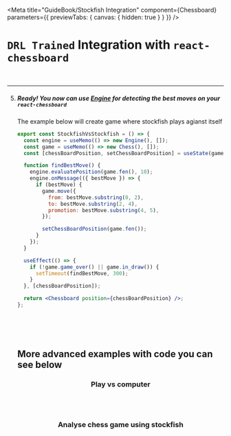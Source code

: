 

<Meta
  title="GuideBook/Stockfish Integration"
  component={Chessboard}
  parameters={{ previewTabs: { canvas: { hidden: true } } }}
/>


# `DRL Trained` Integration with `react-chessboard`

<br />

---




5.  ##### Ready! You now can use [Engine](https://github.com/Clariity/react-chessboard/blob/main/stories/stockfish/engine.ts) for detecting the best moves on your `react-chessboard`

    The example below will create game where stockfish plays agianst itself

    ```jsx
    export const StockfishVsStockfish = () => {
      const engine = useMemo(() => new Engine(), []);
      const game = useMemo(() => new Chess(), []);
      const [chessBoardPosition, setChessBoardPosition] = useState(game.fen());

      function findBestMove() {
        engine.evaluatePosition(game.fen(), 10);
        engine.onMessage(({ bestMove }) => {
          if (bestMove) {
            game.move({
              from: bestMove.substring(0, 2),
              to: bestMove.substring(2, 4),
              promotion: bestMove.substring(4, 5),
            });

            setChessBoardPosition(game.fen());
          }
        });
      }

      useEffect(() => {
        if (!game.game_over() || game.in_draw()) {
          setTimeout(findBestMove, 300);
        }
      }, [chessBoardPosition]);

      return <Chessboard position={chessBoardPosition} />;
    };
    ```

    <br />
    <br />
    <br />

    ## More advanced examples with code you can see below

    ### <center>Play vs computer</center>

    <Canvas>
      <Story id="example-chessboard--play-vs-computer" />
    </Canvas>

    <br /> <br />

    ### <center>Analyse chess game using stockfish</center>

    <Canvas>
      <Story id="example-chessboard--analysis-board" />
    </Canvas>

